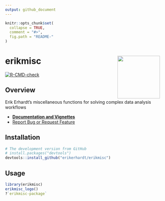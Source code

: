 ```yaml
---
output: github_document
---
```

<!-- README.md is generated from README.Rmd. Please edit that file -->

```r
knitr::opts_chunk$set(
  collapse = TRUE,
  comment = "#>",
  fig.path = "README-"
)
```

# erikmisc <a href='https://github.com/erikerhardt/erikmisc'><img src='man/figures/erikmisc.png' align="right" height="138.5" /></a>

<!-- badges: start -->
[![R-CMD-check](https://github.com/erikerhardt/erikmisc/actions/workflows/check-standard.yaml/badge.svg)](https://github.com/erikerhardt/erikmisc/actions/workflows/check-standard.yaml)
<!-- badges: end -->

## Overview

Erik Erhardt's miscellaneous functions for solving complex data analysis workflows


* <strong><a href="https://erikerhardt.github.io/erikmisc/">Documentation and Vignettes</a></strong>
* <a href="https://github.com/erikerhardt/erikmisc/issues">Report Bug or Request Feature</a>


## Installation

```r
# The development version from GitHub
# install.packages("devtools")
devtools::install_github("erikerhardt/erikmisc")
```

## Usage

```r
library(erikmisc)
erikmisc_logo()
?`erikmisc-package`
```


